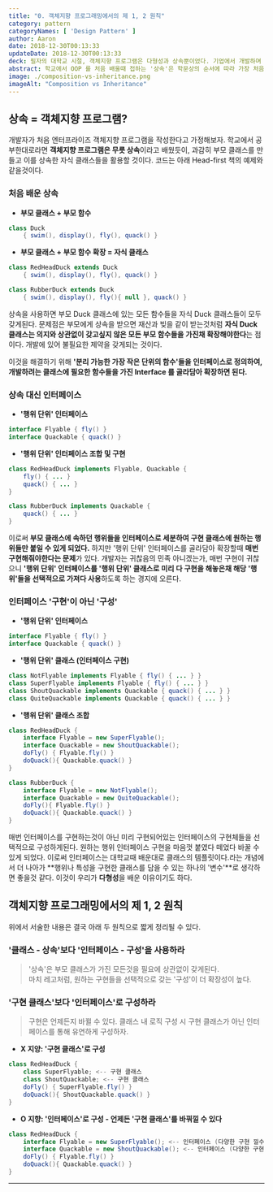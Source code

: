 ```yaml
---
title: "0. 객체지향 프로그래밍에서의 제 1, 2 원칙"
category: pattern
categoryNames: [ 'Design Pattern' ]
author: Aaron
date: 2018-12-30T00:13:33
updateDate: 2018-12-30T00:13:33
deck: 필자의 대학교 시절, 객체지향 프로그램은 다형성과 상속뿐이었다. 기업에서 개발하며 깊게 체감하고 배운것은 객체지향 프로그램은, 당연하지만, 학문이 아닌 실전이라는 것이다. 디자인 패턴을 학습하기에 있어 왜, OOP 의 제 1, 2 원칙을 다루는지 의아할 수 있다. 디자인 패턴은 '객체지향 패러다임에서 더 좋은 코드란 무엇인가에 대한 고민의 결과'이다. 이를 학습하기에 앞서 객체지향 프로그래밍의 원칙을 알아야지만, 다양한 디자인 패턴의 의의를 제대로 체득할 수 있다. 
abstract: 학교에서 OOP 를 처음 배울때 접하는 '상속'은 학문상의 순서에 따라 가장 처음 배우는것일뿐 실제 산업에서는 가장 사용하지 말아야할 안티패턴이다. 본 글에선 '상속'을 어떻게 버리는지, 왜 버리는지에 대해 제 1, 2 원칙을 통해 설명한다.
image: ./composition-vs-inheritance.png
imageAlt: "Composition vs Inheritance"
---
```


## 상속 = 객체지향 프로그램?

개발자가 처음 엔터프라이즈 객체지향 프로그램을 작성한다고 가정해보자. 학교에서 공부한대로라면 **객체지향 프로그램은 무릇 상속**이라고 배웠듯이, 과감히 부모 클래스를 만들고 이를 상속한 자식 클래스들을 활용할 것이다. 코드는 아래 Head-first 책의 예제와 같을것이다.

### 처음 배운 상속

- **부모 클래스 + 부모 함수**
``` Java
class Duck
	{ swim(), display(), fly(), quack() }
```

- **부모 클래스 + 부모 함수 확장 = 자식 클래스**
``` Java
class RedHeadDuck extends Duck 
	{ swim(), display(), fly(), quack() }

class RubberDuck extends Duck 
	{ swim(), display(), fly(){ null }, quack() }
```

상속을 사용하면 부모 Duck 클래스에 있는 모든 함수들을 자식 Duck 클래스들이 모두 갖게된다. 문제점은 부모에게 상속을 받으면 재산과 빚을 같이 받는것처럼 **자식 Duck 클래스는 의지와 상관없이 갖고싶지 않은 모든 부모 함수들을 가진채 확장해야한다**는 점이다. 개발에 있어 불필요한 제약을 갖게되는 것이다.

이것을 해결하기 위해 **'분리 가능한 가장 작은 단위의 함수'들을 인터페이스로 정의하여, 개발하려는 클래스에 필요한 함수들을 가진 Interface 를 골라담아 확장하면 된다.**

### 상속 대신 인터페이스

- **'행위 단위' 인터페이스**
``` Java
interface Flyable { fly() }
interface Quackable { quack() }
```

- **'행위 단위' 인터페이스 조합 및 구현**
``` Java
class RedHeadDuck implements Flyable, Quackable {
	fly() { ... }
	quack() { ... }
}

class RubberDuck implements Quackable {
	quack() { ... }
}
```

이로써 **부모 클래스에 속하던 행위들을 인터페이스로 세분하여 구현 클래스에 원하는 행위들만 붙일 수 있게 되었다.** 하지만 '행위 단위' 인터페이스를 골라담아 확장할때 **매번 구현해줘야한다는 문제**가 있다. 개발자는 귀찮음의 민족 아니겠는가, 매번 구현이 귀찮으니 **'행위 단위' 인터페이스를 '행위 단위' 클래스로 미리 다 구현을 해놓은채 해당 '행위'들을 선택적으로 가져다 사용**하도록 하는 경지에 오른다.

### 인터페이스 '구현'이 아닌 '구성'

- **'행위 단위' 인터페이스**
``` Java
interface Flyable { fly() }
interface Quackable { quack() }
```

- **'행위 단위' 클래스 (인터페이스 구현)**
``` Java
class NotFlyable implements Flyable { fly() { ... } }
class SuperFlyable implements Flyable { fly() { ... } }
class ShoutQuackable implements Quackable { quack() { ... } }
class QuiteQuackable implements Quackable { quack() { ... } }
```

- **'행위 단위' 클래스 조합**
``` Java
class RedHeadDuck {
	interface Flyable = new SuperFlyable();
	interface Quackable = new ShoutQuackable();
	doFly() { Flyable.fly() }
	doQuack(){ Quackable.quack() }
}

class RubberDuck {
	interface Flyable = new NotFlyable();
	interface Quackable = new QuiteQuackable();
	doFly(){ Flyable.fly() }
	doQuack(){ Quackable.quack() }
}
```

매번 인터페이스를 구현하는것이 아닌 미리 구현되어있는 인터페이스의 구현체들을 선택적으로 구성하게된다. 원하는 행위 인터페이스 구현을 마음껏 붙였다 떼었다 바꿀 수 있게 되었다. 이로써 인터페이스는 대학교때 배운대로 클래스의 템플릿이다.라는 개념에서 더 나아가 **행위나 특성을 구현한 클래스를 담을 수 있는 하나의 '변수'**로 생각하면 좋을것 같다. 이것이 우리가 **다형성**을 배운 이유이기도 하다.

## 객체지향 프로그래밍에서의 제 1, 2 원칙

위에서 서술한 내용은 결국 아래 두 원칙으로 짧게 정리될 수 있다.

### '클래스 - 상속'보다 '인터페이스 - 구성'을 사용하라

> '상속'은 부모 클래스가 가진 모든것을 필요에 상관없이 갖게된다. <br/>마치 레고처럼, 원하는 구현들을 선택적으로 갖는 '구성'이 더 확장성이 높다.

### '구현 클래스'보다 '인터페이스'로 구성하라

> 구현은 언제든지 바뀔 수 있다. 클래스 내 로직 구성 시 구현 클래스가 아닌 인터페이스를 통해 유연하게 구성하자.

- **X 지양: '구현 클래스'로 구성**
``` Java
class RedHeadDuck {
	class SuperFlyable; <-- 구현 클래스
	class ShoutQuackable; <-- 구현 클래스
	doFly() { SuperFlyable.fly() }
	doQuack(){ ShoutQuackable.quack() }
}
```

- **O 지향: '인터페이스'로 구성 - 언제든 '구현 클래스'를 바꿔낄 수 있다**
``` Java
class RedHeadDuck {
	interface Flyable = new SuperFlyable(); <-- 인터페이스 (다양한 구현 낄수있음)
	interface Quackable = new ShoutQuackable(); <-- 인터페이스 (다양한 구현 낄수있음)
	doFly() { Flyable.fly() }
	doQuack(){ Quackable.quack() }
}
```

---